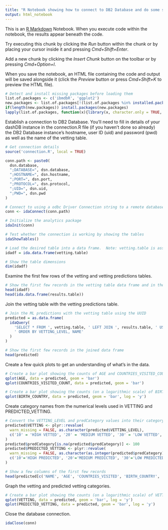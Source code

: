 ```yaml
---
title: "R Notebook showing how to connect to DB2 Database and do some simple exploration"
output: html_notebook
---
```


This is an [R Markdown](http://rmarkdown.rstudio.com) Notebook. When you execute code within the notebook, the results appear beneath the code.

Try executing this chunk by clicking the *Run* button within the chunk or by placing your cursor inside it and pressing *Cmd+Shift+Enter*.

Add a new chunk by clicking the *Insert Chunk* button on the toolbar or by pressing *Cmd+Option+I*.

When you save the notebook, an HTML file containing the code and output will be saved alongside it (click the *Preview* button or press *Cmd+Shift+K* to preview the HTML file).

```r
# Detect and install missing packages before loading them
list.of.packages <- c('ibmdbR', 'ggplot2')
new.packages <- list.of.packages[!(list.of.packages %in% installed.packages()[,'Package'])]
if(length(new.packages)) install.packages(new.packages)
lapply(list.of.packages, function(x){library(x, character.only = TRUE, warn.conflicts = FALSE, quietly = TRUE)})
```

Establish a connection to DB2 Database. You'll need to fill in details of your dashDB instance in the connection.R file (if you haven't done so already) 
the DB2 Database instance's hostname, user ID (uid) and password (pwd) as well as the name of the vetting table.

```r
# Get connection details
source('connection.R', local = TRUE)

conn.path <- paste0(
  dsn.database,
  ";DATABASE=", dsn.database,
  ";HOSTNAME=", dsn.hostname,
  ";PORT=", dsn.port,
  ";PROTOCOL=", dsn.protocol,
  ";UID=", dsn.uid,
  ";PWD=", dsn.pwd
)

# Connect to using a odbc Driver Connection string to a remote database
conn <- idaConnect(conn.path)

# Initialize the analytics package
idaInit(conn)

# Test whether the connection is working by showing the tables
idaShowTables()
```

```r
# Load the desired table into a data frame.  Note: vetting.table is assigned in connection.R.
idadf = ida.data.frame(vetting.table)

# Show the table dimensions
dim(idadf)
```

Examine the first few rows of the vetting and vetting predictions tables.

```r
# Show the first few records in the vetting table data frame and in the vetting predictions table
head(idadf)
head(ida.data.frame(results.table))
```

Join the vetting table with the vetting predictions table.

```r
# Join the ML predictions with the vetting table using the UUID
predicted = as.data.frame(
  idaQuery(
    'SELECT * FROM ', vetting.table, ' LEFT JOIN ', results.table, ' USING (UUID)',
    ' ORDER BY VETTING_LEVEL, NAME'
  )
)

# Show the first few records in the joined data frame
head(predicted)
```

Create a few quick plots to get an understanding of what's in the data.

```r
# Create a bar plot showing the counts of AGE and COUNTRIES_VISITED_COUNT
qplot(AGE, data = predicted, geom = 'bar')
qplot(COUNTRIES_VISITED_COUNT, data = predicted, geom = 'bar')

# Create a bar plot showing the counts (on a logarithmic scale) of BIRTH_COUNTRY
qplot(BIRTH_COUNTRY, data = predicted, geom = 'bar', log = 'y')
```

Create category names from the numerical levels used in VETTING and PREDICTED_VETTING.

```r
# Convert the VETTING_LEVEL and predCategory values into their category names and store the results in VETTING and PREDICTED_VETTING, respectively
predicted$VETTING <- plyr::revalue(
  warn_missing = FALSE, as.character(predicted$VETTING_LEVEL),
  c('10' = 'HIGH VETTED', '20' = 'MEDIUM VETTED', '30' = 'LOW VETTED', '100'='Pending')
)
predicted$predCategory[is.na(predicted$predCategory)] <- 100
predicted$PREDICTED_VETTING <- plyr::revalue(
  warn_missing = FALSE, as.character(as.integer(predicted$predCategory)),
  c('10'='HIGH PREDICTED', '20'='MEDIUM PREDICTED', '30'='LOW PREDICTED', '100'='Pending')
)

# Show a few columns of the first few records
head(predicted[c('NAME', 'AGE', 'COUNTRIES_VISITED', 'BIRTH_COUNTRY', 'VETTING', 'PREDICTED_VETTING')])
```

Graph the vetting and predicted vetting categories.

```r
# Create a bar plot showing the counts (on a logarithmic scale) of VETTING and PREDICTED_VETTING
qplot(VETTING, data = predicted, geom = 'bar', log = 'y')
qplot(PREDICTED_VETTING, data = predicted, geom = 'bar', log = 'y')
```

Close the database connection.

```r
idaClose(conn)
```
